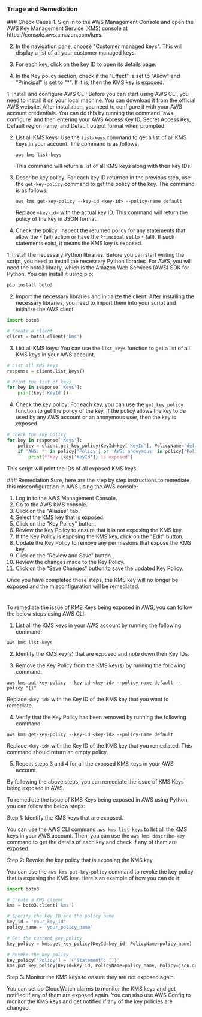 
### Triage and Remediation
<Tabs>

<Tab title='Cause'>
### Check Cause
<AccordionGroup>
<Accordion title='Using Console' defaultOpen='true'>
1. Sign in to the AWS Management Console and open the AWS Key Management Service (KMS) console at https://console.aws.amazon.com/kms.

2. In the navigation pane, choose "Customer managed keys". This will display a list of all your customer managed keys.

3. For each key, click on the key ID to open its details page. 

4. In the Key policy section, check if the "Effect" is set to "Allow" and "Principal" is set to "*". If it is, then the KMS key is exposed.
</Accordion>

<Accordion title='Using CLI'>
1. Install and configure AWS CLI: Before you can start using AWS CLI, you need to install it on your local machine. You can download it from the official AWS website. After installation, you need to configure it with your AWS account credentials. You can do this by running the command `aws configure` and then entering your AWS Access Key ID, Secret Access Key, Default region name, and Default output format when prompted.

2. List all KMS keys: Use the `list-keys` command to get a list of all KMS keys in your account. The command is as follows:
   ```
   aws kms list-keys
   ```
   This command will return a list of all KMS keys along with their key IDs.

3. Describe key policy: For each key ID returned in the previous step, use the `get-key-policy` command to get the policy of the key. The command is as follows:
   ```
   aws kms get-key-policy --key-id <key-id> --policy-name default
   ```
   Replace `<key-id>` with the actual key ID. This command will return the policy of the key in JSON format.

4. Check the policy: Inspect the returned policy for any statements that allow the `*` (all) action or have the `Principal` set to `*` (all). If such statements exist, it means the KMS key is exposed.
</Accordion>

<Accordion title='Using Python'>
1. Install the necessary Python libraries: Before you can start writing the script, you need to install the necessary Python libraries. For AWS, you will need the boto3 library, which is the Amazon Web Services (AWS) SDK for Python. You can install it using pip:

```python
pip install boto3
```

2. Import the necessary libraries and initialize the client: After installing the necessary libraries, you need to import them into your script and initialize the AWS client.

```python
import boto3

# Create a client
client = boto3.client('kms')
```

3. List all KMS keys: You can use the `list_keys` function to get a list of all KMS keys in your AWS account.

```python
# List all KMS keys
response = client.list_keys()

# Print the list of keys
for key in response['Keys']:
    print(key['KeyId'])
```

4. Check the key policy: For each key, you can use the `get_key_policy` function to get the policy of the key. If the policy allows the key to be used by any AWS account or an anonymous user, then the key is exposed.

```python
# Check the key policy
for key in response['Keys']:
    policy = client.get_key_policy(KeyId=key['KeyId'], PolicyName='default')
    if 'AWS: *' in policy['Policy'] or 'AWS: anonymous' in policy['Policy']:
        print(f"Key {key['KeyId']} is exposed")
```

This script will print the IDs of all exposed KMS keys.
</Accordion>

</AccordionGroup>
</Tab>
<Tab title='Remediation'>
### Remediation

<AccordionGroup>
<Accordion title='Using Console' defaultOpen='true'>
Sure, here are the step by step instructions to remediate this misconfiguration in AWS using the AWS console:

1. Log in to the AWS Management Console.
2. Go to the AWS KMS console.
3. Click on the "Aliases" tab.
4. Select the KMS key that is exposed.
5. Click on the "Key Policy" button.
6. Review the Key Policy to ensure that it is not exposing the KMS key.
7. If the Key Policy is exposing the KMS key, click on the "Edit" button.
8. Update the Key Policy to remove any permissions that expose the KMS key.
9. Click on the "Review and Save" button.
10. Review the changes made to the Key Policy.
11. Click on the "Save Changes" button to save the updated Key Policy.

Once you have completed these steps, the KMS key will no longer be exposed and the misconfiguration will be remediated.

#
</Accordion>

<Accordion title='Using CLI'>
To remediate the issue of KMS Keys being exposed in AWS, you can follow the below steps using AWS CLI:

1. List all the KMS keys in your AWS account by running the following command:
```
aws kms list-keys
```

2. Identify the KMS key(s) that are exposed and note down their Key IDs.

3. Remove the Key Policy from the KMS key(s) by running the following command:
```
aws kms put-key-policy --key-id <key-id> --policy-name default --policy "{}"
```
Replace `<key-id>` with the Key ID of the KMS key that you want to remediate.

4. Verify that the Key Policy has been removed by running the following command:
```
aws kms get-key-policy --key-id <key-id> --policy-name default
```
Replace `<key-id>` with the Key ID of the KMS key that you remediated. This command should return an empty policy.

5. Repeat steps 3 and 4 for all the exposed KMS keys in your AWS account.

By following the above steps, you can remediate the issue of KMS Keys being exposed in AWS.
</Accordion>

<Accordion title='Using Python'>
To remediate the issue of KMS Keys being exposed in AWS using Python, you can follow the below steps:

Step 1: Identify the KMS keys that are exposed.

You can use the AWS CLI command `aws kms list-keys` to list all the KMS keys in your AWS account. Then, you can use the `aws kms describe-key` command to get the details of each key and check if any of them are exposed.

Step 2: Revoke the key policy that is exposing the KMS key.

You can use the `aws kms put-key-policy` command to revoke the key policy that is exposing the KMS key. Here's an example of how you can do it:

```python
import boto3

# Create a KMS client
kms = boto3.client('kms')

# Specify the key ID and the policy name
key_id = 'your_key_id'
policy_name = 'your_policy_name'

# Get the current key policy
key_policy = kms.get_key_policy(KeyId=key_id, PolicyName=policy_name)

# Revoke the key policy
key_policy['Policy'] = '{"Statement": []}'
kms.put_key_policy(KeyId=key_id, PolicyName=policy_name, Policy=json.dumps(key_policy['Policy']))
```

Step 3: Monitor the KMS keys to ensure they are not exposed again.

You can set up CloudWatch alarms to monitor the KMS keys and get notified if any of them are exposed again. You can also use AWS Config to monitor the KMS keys and get notified if any of the key policies are changed.
</Accordion>

</AccordionGroup>
</Tab>
</Tabs>
